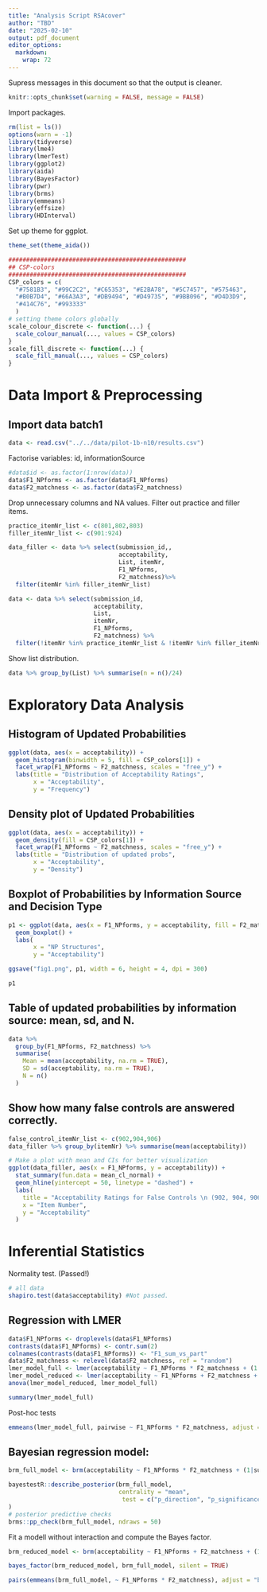 ```yaml
---
title: "Analysis Script RSAcover"
author: "TBD"
date: "2025-02-10"
output: pdf_document
editor_options: 
  markdown: 
    wrap: 72
---
```

Supress messages in this document so that the output is cleaner.
```r
knitr::opts_chunk$set(warning = FALSE, message = FALSE) 
```
Import packages.
```r
rm(list = ls())
options(warn = -1)
library(tidyverse)
library(lme4)
library(lmerTest)
library(ggplot2)
library(aida)
library(BayesFactor)
library(pwr)
library(brms)
library(emmeans)
library(effsize)
library(HDInterval)
```

Set up theme for ggplot.

```r
theme_set(theme_aida())

##################################################
## CSP-colors
##################################################
CSP_colors = c(
  "#7581B3", "#99C2C2", "#C65353", "#E2BA78", "#5C7457", "#575463",
  "#B0B7D4", "#66A3A3", "#DB9494", "#D49735", "#9BB096", "#D4D3D9",
  "#414C76", "#993333"
  )
# setting theme colors globally
scale_colour_discrete <- function(...) {
  scale_colour_manual(..., values = CSP_colors)
}
scale_fill_discrete <- function(...) {
  scale_fill_manual(..., values = CSP_colors)
}
```

# Data Import & Preprocessing

## Import data batch1

```r
data <- read.csv("../../data/pilot-1b-n10/results.csv")
```

Factorise variables: id, informationSource
```r
#data$id <- as.factor(1:nrow(data))
data$F1_NPforms <- as.factor(data$F1_NPforms)
data$F2_matchness <- as.factor(data$F2_matchness)
```

Drop unnecessary columns and NA values. Filter out practice and filler items.
```r
practice_itemNr_list <- c(801,802,803)
filler_itemNr_list <- c(901:924)

data_filler <- data %>% select(submission_id,, 
                               acceptability, 
                               List, itemNr, 
                               F1_NPforms, 
                               F2_matchness)%>%
  filter(itemNr %in% filler_itemNr_list)

data <- data %>% select(submission_id, 
                        acceptability, 
                        List, 
                        itemNr, 
                        F1_NPforms, 
                        F2_matchness) %>% 
  filter(!itemNr %in% practice_itemNr_list & !itemNr %in% filler_itemNr_list)


```

Show list distribution.
```r
data %>% group_by(List) %>% summarise(n = n()/24)
```


# Exploratory Data Analysis

## Histogram of Updated Probabilities

```r
ggplot(data, aes(x = acceptability)) +
  geom_histogram(binwidth = 5, fill = CSP_colors[1]) +
  facet_wrap(F1_NPforms ~ F2_matchness, scales = "free_y") +
  labs(title = "Distribution of Acceptability Ratings",
       x = "Acceptability",
       y = "Frequency")

```

## Density plot of Updated Probabilities

```r
ggplot(data, aes(x = acceptability)) +
  geom_density(fill = CSP_colors[1]) +
  facet_wrap(F1_NPforms ~ F2_matchness, scales = "free_y") +
  labs(title = "Distribution of updated probs",
       x = "Acceptability",
       y = "Density")

```

## Boxplot of Probabilities by Information Source and Decision Type

```r

p1 <- ggplot(data, aes(x = F1_NPforms, y = acceptability, fill = F2_matchness)) +
  geom_boxplot() +
  labs(
       x = "NP Structures",
       y = "Acceptability")

ggsave("fig1.png", p1, width = 6, height = 4, dpi = 300)

p1
```

## Table of updated probabilities by information source: mean, sd, and N.
```r
data %>%
  group_by(F1_NPforms, F2_matchness) %>%
  summarise(
    Mean = mean(acceptability, na.rm = TRUE),
    SD = sd(acceptability, na.rm = TRUE),
    N = n()
  )
```
## Show how many false controls are answered correctly.
```r
false_control_itemNr_list <- c(902,904,906)
data_filler %>% group_by(itemNr) %>% summarise(mean(acceptability))

# Make a plot with mean and CIs for better visualization
ggplot(data_filler, aes(x = F1_NPforms, y = acceptability)) +
  stat_summary(fun.data = mean_cl_normal) +
  geom_hline(yintercept = 50, linetype = "dashed") +
  labs(
    title = "Acceptability Ratings for False Controls \n (902, 904, 906)",
    x = "Item Number",
    y = "Acceptability"
  )
```



# Inferential Statistics

Normality test. (Passed!)
```r
# all data
shapiro.test(data$acceptability) #Not passed.
```
## Regression with LMER
```r
data$F1_NPforms <- droplevels(data$F1_NPforms)
contrasts(data$F1_NPforms) <- contr.sum(2)
colnames(contrasts(data$F1_NPforms)) <- "F1_sum_vs_part"
data$F2_matchness <- relevel(data$F2_matchness, ref = "random")
lmer_model_full <- lmer(acceptability ~ F1_NPforms * F2_matchness + (1|submission_id) + (1|itemNr), data = data)
lmer_model_reduced <- lmer(acceptability ~ F1_NPforms + F2_matchness + (1|submission_id) + (1|itemNr), data = data)
anova(lmer_model_reduced, lmer_model_full)
```
```r
summary(lmer_model_full)
```

Post-hoc tests
```r
emmeans(lmer_model_full, pairwise ~ F1_NPforms * F2_matchness, adjust = "bonferroni")
```


## Bayesian regression model:
```r
brm_full_model <- brm(acceptability ~ F1_NPforms * F2_matchness + (1|submission_id) + (1|itemNr), data = data, sample_prior = "yes", prior = c(brms::prior("normal(0, 100)")), save_pars = save_pars(all = TRUE))

bayestestR::describe_posterior(brm_full_model,
                               centrality = "mean",
                                test = c("p_direction", "p_significance"),
)
# posterior predictive checks
brms::pp_check(brm_full_model, ndraws = 50)
```
Fit a modell without interaction and compute the Bayes factor.
```r
brm_reduced_model <- brm(acceptability ~ F1_NPforms + F2_matchness + (1|submission_id) + (1|itemNr), data = data, sample_prior = "yes", prior = c(brms::prior("normal(0, 100)")), save_pars = save_pars(all = TRUE))

```
```r
bayes_factor(brm_reduced_model, brm_full_model, silent = TRUE)
```
```r
pairs(emmeans(brm_full_model, ~ F1_NPforms * F2_matchness), adjust = "bonferroni")
```


